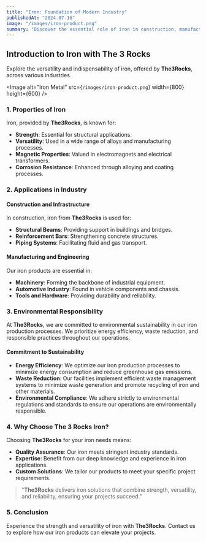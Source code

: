 ```yaml
---
title: "Iron: Foundation of Modern Industry"
publishedAt: "2024-07-16"
image: "/images/iron-product.png"
summary: "Discover the essential role of iron in construction, manufacturing, and infrastructure. Learn how The 3 Rocks delivers high-quality iron products for diverse applications."
---
```


## Introduction to Iron with The 3 Rocks

Explore the versatility and indispensability of iron, offered by **The<span className='text-teal-400'>3</span>Rocks**, across various industries.

<Image
  alt="Iron Metal"
  src={`/images/iron-product.png`}
  width={800}
  height={600}
/>

### 1. Properties of Iron

Iron, provided by **The<span className='text-teal-400'>3</span>Rocks**, is known for:

- **Strength**: Essential for structural applications.
- **Versatility**: Used in a wide range of alloys and manufacturing processes.
- **Magnetic Properties**: Valued in electromagnets and electrical transformers.
- **Corrosion Resistance**: Enhanced through alloying and coating processes.

### 2. Applications in Industry

#### Construction and Infrastructure

In construction, iron from **The<span className='text-teal-400'>3</span>Rocks** is used for:

- **Structural Beams**: Providing support in buildings and bridges.
- **Reinforcement Bars**: Strengthening concrete structures.
- **Piping Systems**: Facilitating fluid and gas transport.

#### Manufacturing and Engineering

Our iron products are essential in:

- **Machinery**: Forming the backbone of industrial equipment.
- **Automotive Industry**: Found in vehicle components and chassis.
- **Tools and Hardware**: Providing durability and reliability.

### 3. Environmental Responsibility

At **The<span className='text-teal-400'>3</span>Rocks**, we are committed to environmental sustainability in our iron production processes. We prioritize energy efficiency, waste reduction, and responsible practices throughout our operations.

#### Commitment to Sustainability

- **Energy Efficiency**: We optimize our iron production processes to minimize energy consumption and reduce greenhouse gas emissions.
- **Waste Reduction**: Our facilities implement efficient waste management systems to minimize waste generation and promote recycling of iron and other materials.
- **Environmental Compliance**: We adhere strictly to environmental regulations and standards to ensure our operations are environmentally responsible.

### 4. Why Choose The 3 Rocks Iron?

Choosing **The<span className='text-teal-400'>3</span>Rocks** for your iron needs means:

- **Quality Assurance**: Our iron meets stringent industry standards.
- **Expertise**: Benefit from our deep knowledge and experience in iron applications.
- **Custom Solutions**: We tailor our products to meet your specific project requirements.

> "**The<span className='text-teal-400'>3</span>Rocks** delivers iron solutions that combine strength, versatility, and reliability, ensuring your projects succeed."

### 5. Conclusion

Experience the strength and versatility of iron with **The<span className='text-teal-400'>3</span>Rocks**. Contact us to explore how our iron products can elevate your projects.
